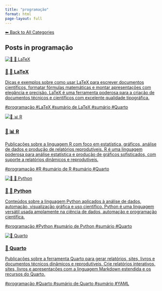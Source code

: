 ```yaml
---
title: "programação"
format: html
page-layout: full
---
```


[⬅ Back to All Categories](../categories.qmd)

## Posts in **programação**

::: {.cards-grid}
<div class="card">
<a class="card-link" href="/posts/programming/latex/index.html">
<div class="card-image"><img src="/images/banner.png" alt="📄 📐 LaTeX"></div>
<div class="card-content">
<h3 class="card-title">📄 📐 LaTeX</h3>
<p class="card-desc">Dicas e exemplos sobre como usar LaTeX para escrever documentos científicos, formatar fórmulas matemáticas e montar apresentações com elegância e precisão. LaTeX é uma ferramenta poderosa para a criação de documentos técnicos e científicos com excelente qualidade tipográfica.</p>
<div class="chips"><span class="chip">#programação</span> <span class="chip">#LaTeX</span> <span class="chip">#sumário de LaTeX</span> <span class="chip">#sumário</span> <span class="chip">#Quarto</span></div>
</div>
</a>
</div>
<div class="card">
<a class="card-link" href="/posts/programming/r/index.html">
<div class="card-image"><img src="/images/banner.png" alt="📄 📊 R"></div>
<div class="card-content">
<h3 class="card-title">📄 📊 R</h3>
<p class="card-desc">Publicações sobre a linguagem R com foco em estatística, gráficos, análise de dados e produção de relatórios reprodutíveis. R é uma linguagem poderosa para análise estatística e produção de gráficos sofisticados, com suporte a relatórios dinâmicos e reprodutíveis.</p>
<div class="chips"><span class="chip">#programação</span> <span class="chip">#R</span> <span class="chip">#sumário de R</span> <span class="chip">#sumário</span> <span class="chip">#Quarto</span></div>
</div>
</a>
</div>
<div class="card">
<a class="card-link" href="/posts/programming/python/index.html">
<div class="card-image"><img src="/images/banner.png" alt="📄 🐍 Python"></div>
<div class="card-content">
<h3 class="card-title">📄 🐍 Python</h3>
<p class="card-desc">Conteúdos sobre a linguagem Python aplicados à análise de dados, automação, visualização gráfica e uso científico. Python é uma linguagem versátil usada amplamente na ciência de dados, automação e programação científica.</p>
<div class="chips"><span class="chip">#programação</span> <span class="chip">#Python</span> <span class="chip">#sumário de Python</span> <span class="chip">#sumário</span> <span class="chip">#Quarto</span></div>
</div>
</a>
</div>
<div class="card">
<a class="card-link" href="/posts/programming/quarto/index.html">
<div class="card-image"><img src="/images/banner.png" alt="📄 Quarto"></div>
<div class="card-content">
<h3 class="card-title">📄 Quarto</h3>
<p class="card-desc">Publicações sobre a ferramenta Quarto para gerar relatórios, sites, livros e documentos técnicos dinâmicos e reprodutíveis. Crie relatórios interativos, sites, livros e apresentações com a linguagem Markdown estendida e os recursos do Quarto.</p>
<div class="chips"><span class="chip">#programação</span> <span class="chip">#Quarto</span> <span class="chip">#sumário de Quarto</span> <span class="chip">#sumário</span> <span class="chip">#YAML</span></div>
</div>
</a>
</div>
:::
